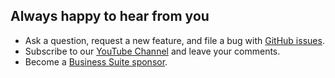 ## Always happy to hear from you

- Ask a question, request a new feature, and file a bug with [GitHub issues](https://github.com/volkovlabs/volkovlabs-env-datasource/issues).
- Subscribe to our [YouTube Channel](https://youtube.com/@volkovlabs) and leave your comments.
- Become a [Business Suite sponsor](https://github.com/sponsors/VolkovLabs).
